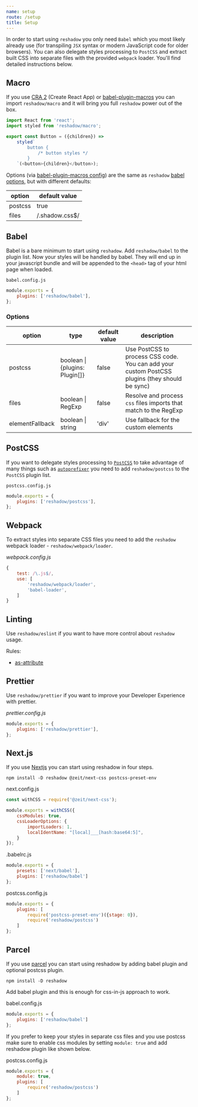 ```yaml
---
name: setup
route: /setup
title: Setup
---
```


In order to start using `reshadow` you only need `Babel` which you most likely already use (for transpiling `JSX` syntax or modern JavaScript code for older browsers).
You can also delegate styles processing to `PostCSS` and extract built CSS into separate files with the provided `webpack` loader.
You'll find detailed instructions below.

## Macro

If you use [CRA 2](https://github.com/facebook/create-react-app) (Create React App) or [babel-plugin-macros](https://github.com/kentcdodds/babel-plugin-macros) you can import `reshadow/macro` and it will bring you full `reshadow` power out of the box.

```js
import React from 'react';
import styled from 'reshadow/macro';

export const Button = ({children}) =>
    styled`
        button {
            /* button styles */
        }
    `(<button>{children}</button>);
```

Options (via [babel-plugin-macros config](https://github.com/kentcdodds/babel-plugin-macros/blob/master/other/docs/author.md#config-experimental)) are the same as `reshadow` [babel options](#babel-options), but with different defaults:

| option  | default value     |
| ------- | ----------------- |
| postcss | true              |
| files   | /\.shadow\.css\$/ |

## Babel

Babel is a bare minimum to start using `reshadow`. Add `reshadow/babel` to the plugin list. Now your styles will be handled by babel. They will end up in your javascript bundle and will be appended to the `<head>` tag of your html page when loaded.

`babel.config.js`

```js
module.exports = {
    plugins: ['reshadow/babel'],
};
```

### Options

| option          | type                           | default value | description                                                                                    |
| --------------- | ------------------------------ | ------------- | ---------------------------------------------------------------------------------------------- |
| postcss         | boolean \| {plugins: Plugin[]} | false         | Use PostCSS to process CSS code. You can add your custom PostCSS plugins (they should be sync) |
| files           | boolean \| RegExp              | false         | Resolve and process `css` files imports that match to the RegExp                               |
| elementFallback | boolean \| string              | 'div'         | Use fallback for the custom elements                                                           |

## PostCSS

If you want to delegate styles processing to [`PostCSS`](https://github.com/postcss/postcss) to take advantage of many things such as [`autoprefixer`](https://github.com/postcss/autoprefixer) you need to add `reshadow/postcss` to the `PostCSS` plugin list.

`postcss.config.js`

```js
module.exports = {
    plugins: ['reshadow/postcss'],
};
```

## Webpack

To extract styles into separate CSS files you need to add the `reshadow` webpack loader - `reshadow/webpack/loader`.

_webpack.config.js_

```js
{
    test: /\.js$/,
    use: [
        'reshadow/webpack/loader',
        'babel-loader',
    ]
}
```

## Linting

Use `reshadow/eslint` if you want to have more control about `reshadow` usage.

Rules:
- [as-attribute](src/eslint/rules/as-attribute/index.js)

## Prettier

Use `reshadow/prettier` if you want to improve your Developer Experience with prettier.

*prettier.config.js*

```js
module.exports = {
    plugins: ['reshadow/prettier'],
};
```

## Next.js

If you use [Nextjs](https://github.com/zeit/next.js/) you can start using reshadow in four steps.

```
npm install -D reshadow @zeit/next-css postcss-preset-env
```

next.config.js
```js
const withCSS = require('@zeit/next-css');

module.exports = withCSS({
    cssModules: true,
    cssLoaderOptions: {
        importLoaders: 1,
        localIdentName: "[local]___[hash:base64:5]",
    }
});
```

.babelrc.js
```js
module.exports = {
    presets: ['next/babel'],
    plugins: ['reshadow/babel']
};
```

postcss.config.js
```js
module.exports = {
    plugins: [
        require('postcss-preset-env')({stage: 0}),
        require('reshadow/postcss')
    ]
};
```

## Parcel

If you use [parcel](https://github.com/parcel-bundler/parcel) you can start using reshadow by adding babel plugin and optional postcss plugin.

```
npm install -D reshadow
```

Add babel plugin and this is enough for css-in-js approach to work.

babel.config.js
```js
module.exports = {
    plugins: ['reshadow/babel']
};
```

If you prefer to keep your styles in separate css files and you use postcss make sure to enable css modules by setting `module: true` and add reshadow plugin like shown below.

postcss.config.js
```js
module.exports = {
    module: true,
    plugins: [
        require('reshadow/postcss')
    ]
};
```
